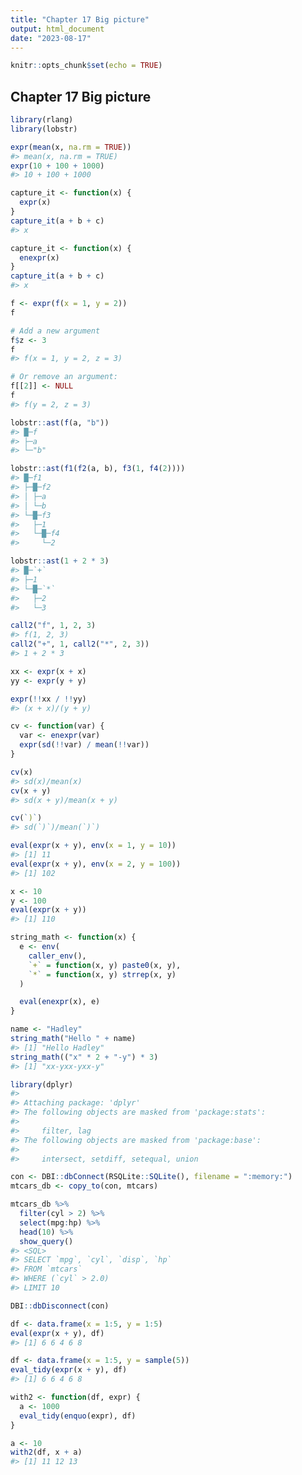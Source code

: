 ```yaml
---
title: "Chapter 17 Big picture"
output: html_document
date: "2023-08-17"
---
```


```r
knitr::opts_chunk$set(echo = TRUE)
```

## Chapter 17 Big picture



```r
library(rlang)
library(lobstr)
```

```r
expr(mean(x, na.rm = TRUE))
#> mean(x, na.rm = TRUE)
expr(10 + 100 + 1000)
#> 10 + 100 + 1000
```

```r
capture_it <- function(x) {
  expr(x)
}
capture_it(a + b + c)
#> x
```

```r
capture_it <- function(x) {
  enexpr(x)
}
capture_it(a + b + c)
#> x
```

```r
f <- expr(f(x = 1, y = 2))
f

```

```r
# Add a new argument
f$z <- 3
f
#> f(x = 1, y = 2, z = 3)

# Or remove an argument:
f[[2]] <- NULL
f
#> f(y = 2, z = 3)
```
```r
lobstr::ast(f(a, "b"))
#> █─f 
#> ├─a 
#> └─"b"
```

```r
lobstr::ast(f1(f2(a, b), f3(1, f4(2))))
#> █─f1 
#> ├─█─f2 
#> │ ├─a 
#> │ └─b 
#> └─█─f3 
#>   ├─1 
#>   └─█─f4 
#>     └─2
```

```r
lobstr::ast(1 + 2 * 3)
#> █─`+` 
#> ├─1 
#> └─█─`*` 
#>   ├─2 
#>   └─3
```

```r
call2("f", 1, 2, 3)
#> f(1, 2, 3)
call2("+", 1, call2("*", 2, 3))
#> 1 + 2 * 3
```

```r
xx <- expr(x + x)
yy <- expr(y + y)

expr(!!xx / !!yy)
#> (x + x)/(y + y)
```

```r
cv <- function(var) {
  var <- enexpr(var)
  expr(sd(!!var) / mean(!!var))
}

cv(x)
#> sd(x)/mean(x)
cv(x + y)
#> sd(x + y)/mean(x + y)
```

```r
cv(`)`)
#> sd(`)`)/mean(`)`)
```

```r
eval(expr(x + y), env(x = 1, y = 10))
#> [1] 11
eval(expr(x + y), env(x = 2, y = 100))
#> [1] 102
```

```r
x <- 10
y <- 100
eval(expr(x + y))
#> [1] 110
```

```r
string_math <- function(x) {
  e <- env(
    caller_env(),
    `+` = function(x, y) paste0(x, y),
    `*` = function(x, y) strrep(x, y)
  )

  eval(enexpr(x), e)
}

name <- "Hadley"
string_math("Hello " + name)
#> [1] "Hello Hadley"
string_math(("x" * 2 + "-y") * 3)
#> [1] "xx-yxx-yxx-y"
```

```r
library(dplyr)
#> 
#> Attaching package: 'dplyr'
#> The following objects are masked from 'package:stats':
#> 
#>     filter, lag
#> The following objects are masked from 'package:base':
#> 
#>     intersect, setdiff, setequal, union

con <- DBI::dbConnect(RSQLite::SQLite(), filename = ":memory:")
mtcars_db <- copy_to(con, mtcars)

mtcars_db %>%
  filter(cyl > 2) %>%
  select(mpg:hp) %>%
  head(10) %>%
  show_query()
#> <SQL>
#> SELECT `mpg`, `cyl`, `disp`, `hp`
#> FROM `mtcars`
#> WHERE (`cyl` > 2.0)
#> LIMIT 10

DBI::dbDisconnect(con)
```

```r
df <- data.frame(x = 1:5, y = 1:5)
eval(expr(x + y), df)
#> [1] 6 6 4 6 8
```

```r
df <- data.frame(x = 1:5, y = sample(5))
eval_tidy(expr(x + y), df)
#> [1] 6 6 4 6 8
```


```r
with2 <- function(df, expr) {
  a <- 1000
  eval_tidy(enquo(expr), df)
}

a <- 10
with2(df, x + a)
#> [1] 11 12 13
```

